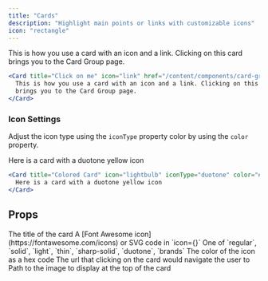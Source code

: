 ```yaml
---
title: "Cards"
description: "Highlight main points or links with customizable icons"
icon: "rectangle"
---
```


<Card title="Card Title" icon="link" href="/content/components/card-group">
  This is how you use a card with an icon and a link. Clicking on this card
  brings you to the Card Group page.
</Card>

<RequestExample>

```jsx Card Example
<Card title="Click on me" icon="link" href="/content/components/card-group">
  This is how you use a card with an icon and a link. Clicking on this card
  brings you to the Card Group page.
</Card>
```

</RequestExample>

### Icon Settings

Adjust the icon type using the `iconType` property color by using the `color` property.

<Card title="Colored Card" icon="lightbulb" iconType="duotone" color="#ca8b04">
  Here is a card with a duotone yellow icon
</Card>

```jsx Card Icon Example
<Card title="Colored Card" icon="lightbulb" iconType="duotone" color="#ca8b04">
  Here is a card with a duotone yellow icon
</Card>
```

## Props

<ResponseField name="title" type="string" required>
  The title of the card
</ResponseField>

<ResponseField name="icon" type="string or svg">
  A [Font Awesome icon](https://fontawesome.com/icons) or SVG code in `icon={}`
</ResponseField>

<ResponseField name="iconType" type="string">
  One of `regular`, `solid`, `light`, `thin`, `sharp-solid`, `duotone`, `brands`
</ResponseField>

<ResponseField name="color" type="string">
  The color of the icon as a hex code
</ResponseField>

<ResponseField name="href" type="string">
  The url that clicking on the card would navigate the user to
</ResponseField>

<ResponseField name="image" type="string">
  Path to the image to display at the top of the card
</ResponseField>
